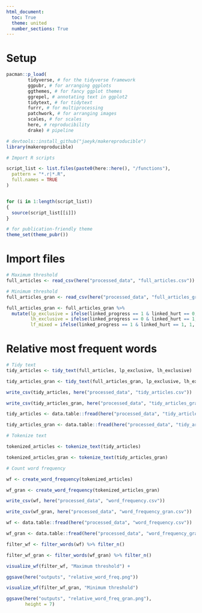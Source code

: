 ```yaml
---
html_document:
  toc: True
  theme: united
  number_sections: True
---
```


# Setup

```r

pacman::p_load(
        tidyverse, # for the tidyverse framework
        ggpubr, # for arranging ggplots
        ggthemes, # for fancy ggplot themes
        ggrepel, # annotating text in ggplot2 
        tidytext, # for tidytext
        furrr, # for multiprocessing
        patchwork, # for arranging images
        scales, # for scales 
        here, # reproducibility 
        drake) # pipeline

# devtools::install_github("jaeyk/makereproducible")
library(makereproducible)

# Import R scripts

script_list <- list.files(paste0(here::here(), "/functions"),
  pattern = "*.r|*.R",
  full.names = TRUE
)


for (i in 1:length(script_list))
{
  source(script_list[[i]])
}

# for publication-friendly theme
theme_set(theme_pubr())
```


# Import files

```r
# Maximum threshold 
full_articles <- read_csv(here("processed_data", "full_articles.csv"))

# Minimum threshold 
full_articles_gran <- read_csv(here("processed_data", "full_articles_gran.csv"))

full_articles_gran <- full_articles_gran %>%
  mutate(lp_exclusive = ifelse(linked_progress == 1 & linked_hurt == 0, 1, 0),
         lh_exclusive = ifelse(linked_progress == 0 & linked_hurt == 1, 1, 0),
         lf_mixed = ifelse(linked_progress == 1 & linked_hurt == 1, 1, 0))
```

# Relative most frequent words

```r
# Tidy text 
tidy_articles <- tidy_text(full_articles, lp_exclusive, lh_exclusive)

tidy_articles_gran <- tidy_text(full_articles_gran, lp_exclusive, lh_exclusive)

write_csv(tidy_articles, here("processed_data", "tidy_articles.csv"))

write_csv(tidy_articles_gran, here("processed_data", "tidy_articles_gran.csv"))

```

```r
tidy_articles <- data.table::fread(here("processed_data", "tidy_articles.csv"))

tidy_articles_gran <- data.table::fread(here("processed_data", "tidy_articles_gran.csv"))

# Tokenize text 

tokenized_articles <- tokenize_text(tidy_articles)

tokenized_articles_gran <- tokenize_text(tidy_articles_gran)

```

```r

# Count word frequency 

wf <- create_word_frequency(tokenized_articles)

wf_gran <- create_word_frequency(tokenized_articles_gran)

write_csv(wf, here("processed_data", "word_frequency.csv"))

write_csv(wf_gran, here("processed_data", "word_frequency_gran.csv"))

wf <- data.table::fread(here("processed_data", "word_frequency.csv"))

wf_gran <- data.table::fread(here("processed_data", "word_frequency_gran.csv"))

```

```r

filter_wf <- filter_words(wf) %>% filter_n() 

filter_wf_gran <- filter_words(wf_gran) %>% filter_n()

```


```r

visualize_wf(filter_wf, "Maximum threshold") +

ggsave(here("outputs", "relative_word_freq.png"))

visualize_wf(filter_wf_gran, "Minimum threshold")

ggsave(here("outputs", "relative_word_freq_gran.png"),
       height = 7)

```